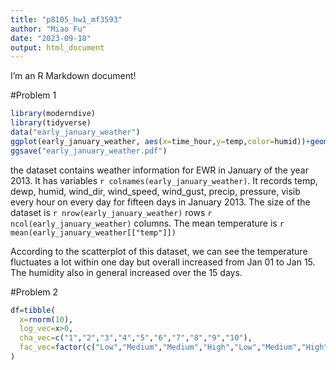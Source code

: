 ```yaml
---
title: "p8105_hw1_mf3593"
author: "Miao Fu"
date: "2023-09-18"
output: html_document
---
```


I'm an R Markdown document! 

#Problem 1
```r
library(moderndive)
library(tidyverse)
data("early_january_weather")
ggplot(early_january_weather, aes(x=time_hour,y=temp,color=humid))+geom_point()
ggsave("early_january_weather.pdf")
```
the dataset contains weather information for EWR in January of the year 2013. It has variables `r colnames(early_january_weather)`. It records temp, dewp, humid, wind_dir, wind_speed, wind_gust, precip, pressure, visib every hour on every day for fifteen days in January 2013. The size of the dataset is `r nrow(early_january_weather)` rows `r ncol(early_january_weather)` columns. The mean temperature is `r mean(early_january_weather[["temp"]])`

According to the scatterplot of this dataset, we can see the temperature fluctuates a lot within one day but overall increased from Jan 01 to Jan 15. The humidity also in general increased over the 15 days. 

#Problem 2

```r
df=tibble(
  x=rnorm(10),
  log_vec=x>0,
  cha_vec=c("1","2","3","4","5","6","7","8","9","10"),
  fac_vec=factor(c("Low","Medium","Medium","High","Low","Medium","High","High","Low","High"))
)
```
